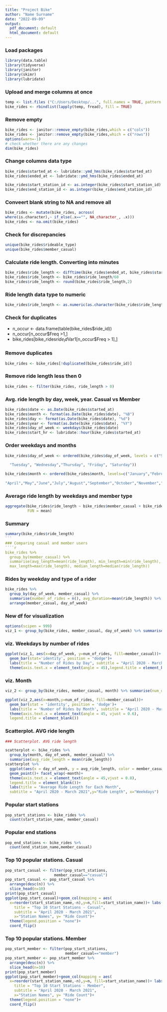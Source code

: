 ---
title: "Project Bike"
author: "Name Surname"
date: "2022-09-09"
output:
  pdf_document: default
  html_document: default
---

### Load packages
````{r}
library(data.table)
library(tidyverse)
library(janitor)
library(skimr)
library(lubridate)
````
### Upload and merge columns at once
````{r}
temp <- list.files ("C:/Users/Desktop/...", full.names = TRUE, pattern = "\\.csv$")
bike_rides <- rbindlist(lapply(temp, fread), fill = TRUE)
````
### Remove empty
````{r}
bike_rides <- janitor::remove_empty(bike_rides,which = c("cols"))
bike_rides <- janitor::remove_empty(bike_rides,which = c("rows"))
options(warn=-1)
# check whether there are any changes
dim(bike_rides)
````
### Change columns data type
````{r}
bike_rides$started_at <- lubridate::ymd_hms(bike_rides$started_at)
bike_rides$ended_at <- lubridate::ymd_hms(bike_rides$ended_at)

bike_rides$start_station_id <- as.integer(bike_rides$start_station_id)
bike_rides$end_station_id <- as.integer(bike_rides$end_station_id)
````
### Conveert blank string to NA and remove all
````{r}
bike_rides <- mutate(bike_rides, across(
where(is.character),~ if_else(.x=="", NA_character_, .x)))
bike_rides <- na.omit(bike_rides)
````
### Check for discrepancies
````{r}
unique(bike_rides$rideable_type)
unique(bike_rides$member_casual)
````


### Calculate ride length. Converting into minutes
````{r}
bike_rides$ride_length <- difftime(bike_rides$ended_at, bike_rides$started_at)
bike_rides$ride_length <- bike_rides$ride_length/60
bike_rides$ride_length <- round(bike_rides$ride_length,2)
````

### Ride length data type to numeric
````{r}
bike_rides$ride_length <- as.numeric(as.character(bike_rides$ride_length))
````

### Check for duplicates

* n_occur <- data.frame(table(bike_rides$ride_id))
* n_occur[n_occur$Freq >1,]
* bike_rides[bike_rides$ride_id %in% n_occur$Var1[n_occur$Freq > 1],]

### Remove duplicates 
````{r}
bike_rides <- bike_rides[!duplicated(bike_rides$ride_id)]
````

### Remove ride length less then 0
````{r}
bike_rides <- filter(bike_rides, ride_length > 0)
````

### Avg. ride length by day, week, year. Casual vs Member
````{r}
bike_rides$date <- as.Date(bike_rides$started_at)
bike_rides$month <- format(as.Date(bike_rides$date), "%B")
bike_rides$day <- format(as.Date(bike_rides$date), "%d")
bike_rides$year <- format(as.Date(bike_rides$date), "%Y")
bike_rides$day_of_week <- weekdays(bike_rides$date)
bike_rides$start_hr <- lubridate::hour(bike_rides$started_at)
````

### Order weekdays and months
````{r}
bike_rides$day_of_week <- ordered(bike_rides$day_of_week, levels = c("Sunday", "Monday",
                                                                     
  "Tuesday", "Wednesday","Thursday", "Friday", "Saturday"))

bike_rides$month <- ordered(bike_rides$month, levels=c("January","February","March",
                                                       
"April","May","June","July","August","September","October","November","December"))
````
### Average ride length by weekdays and member type
````{r}
aggregate(bike_rides$ride_length ~ bike_rides$member_casual + bike_rides$day_of_week,
          FUN = mean)
````
### Summary
````{r}
summary(bike_rides$ride_length)
```
### Comparing casual and member users
````{r}
bike_rides %>% 
  group_by(member_casual) %>% 
  summarise(avg_length=mean(ride_length), min_length=min(ride_length), 
  max_length=max(ride_length), median_length=median(ride_length))
````

### Rides by weekday and  type of a rider
````{r}
bike_rides %>% 
  group_by(day_of_week, member_casual) %>% 
  summarise(number_of_rides = n(), avg_duration=mean(ride_length)) %>% 
  arrange(member_casual, day_of_week)
````
### New df for visualization
````{r}
options(scipen = 999)
viz_1 <- group_by(bike_rides, member_casual, day_of_week) %>% summarise(num_of_rides=n())
````

### viz. Weekdays by number of rides
````{r}
ggplot(viz_1, aes(x=day_of_week, y=num_of_rides, fill=member_casual))+
  geom_bar(stat='identity', position = "dodge")+ 
  labs(title = "Number of Rides by Day", subtitle = "April 2020 - March 2021" ,x="Weekdays", y="Number of Rides")+ 
  theme(axis.text.x = element_text(angle = 45),legend.title = element_blank())
````

### viz. Month
````{r}
viz_2 <- group_by(bike_rides, member_casual, month) %>% summarise(num_of_rides=n())

ggplot(viz_2,aes(x=month,y=num_of_rides, fill=member_casual))+
  geom_bar(stat = 'identity', position = 'dodge')+ 
  labs(title = 'Number of Rides by Month', subtitle = "April 2020 - March 2021",x= 'Month', y='Number of Rides')+
  theme(axis.text.x = element_text(angle = 45, vjust = 0.6),
  legend.title = element_blank())
````                                   

### Scatterplot. AVG ride length
````{r}
### Scatterplot. AVG ride length

scatterplot <- bike_rides %>%
  group_by(month, day_of_week, member_casual) %>%
  summarise(avg_ride_length = mean(ride_length)) 
scatterplot %>%
  ggplot(aes(x = day_of_week, y = avg_ride_length, color = member_casual))+
  geom_point()+ facet_wrap(~month)+
  theme(axis.text.x = element_text(angle = 45,vjust = 0.8),
  legend.title = element_blank())+
  labs(title = "Average Ride Length for Each Month", 
  subtitle = "April 2020 - March 2021",y="Ride Length", x="Weekdays")
```` 

### Popular start stations
````{r}
pop_start_stations <- bike_rides %>% 
  count(start_station_name, member_casual)
````

### Popular end stations
````{r}
pop_end_stations <- bike_rides %>% 
  count(end_station_name,member_casual)
````

### Top 10 popular stations. Casual
````{r}
pop_start_casual <- filter(pop_start_stations, 
                      member_casual=="casual")
pop_start_casual <- pop_start_casual %>%  
  arrange(desc(n)) %>% 
  slice_head(n=10)
print(pop_start_casual)
ggplot(pop_start_casual)+geom_col(mapping = aes(
  x=reorder(start_station_name,-n),y=n,fill=start_station_name))+ labs(
    title = "Top 10 Start Stations - Casual",
    subtitle = "April 2020 - March 2021", 
    x="Station Names", y= "Ride Count")+ 
  theme(legend.position = "none")+
  coord_flip()
````

### Top 10 popular stations. Member
````{r}
pop_start_member <- filter(pop_start_stations, 
                           member_casual=="member")
pop_start_member <- pop_start_member %>%  
  arrange(desc(n)) %>% 
  slice_head(n=10)
print(pop_start_member)
ggplot(pop_start_member)+geom_col(mapping = aes(
  x=reorder(start_station_name,-n),y=n, fill=start_station_name))+ labs(
    title = "Top 10 Start Stations - Member",
    subtitle = "April 2020 - March 2021", 
    x="Station Names", y= "Ride Count")+ 
  theme(legend.position = "none")+
  coord_flip()
````
